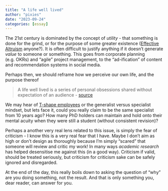 ```yaml
---
title: "A life well lived"
author: "pixies"
date: "2023-09-24"
categories: [essay]
---
```


The 21st century is dominated by the concept of _utility_ - that something is done for the grind, or for the purpose of some greater existence ([Effective Altruism](https://www.effectivealtruism.org/) anyone?). It is often difficult to justify anything if it doesn't generate _value_ to someone or something. This goes from corporate planning (e.g. OKRs) and "agile" project management, to the "ad-ification" of content and recommendation systems in social media. 

Perhaps then, we should reframe how we perceive our own life, and the purpose thereof

> A life well lived is a series of personal obsessions shared without expectation of an audience - [source](https://news.ycombinator.com/item?id=34034857)

We may hear of [T-shape employees](https://en.wikipedia.org/wiki/T-shaped_skills) or the generalist versus specialist mindset, but lets face it, could you really claim to be the same specialist from 10 years ago? How many PhD holders can maintain and hold onto their mental acuity when they were still a student (without consistent revision)?

Perhaps a another very real lens related to this issue, is simply the fear of criticism - I know this is a very real fear that I have. Maybe I don't aim as high or don't design as thoroughly because I'm simply "scared" that someone will review and critic my work! In many ways _academic research_ has helped desensitise me against this (in a good way). Criticism if valid, should be treated seriously, but criticism for criticism sake can be safely ignored and disregarded. 

At the end of the day, this really boils down to asking the question of "why" are you doing something, not the result. And that is only something you, dear reader, can answer for you. 